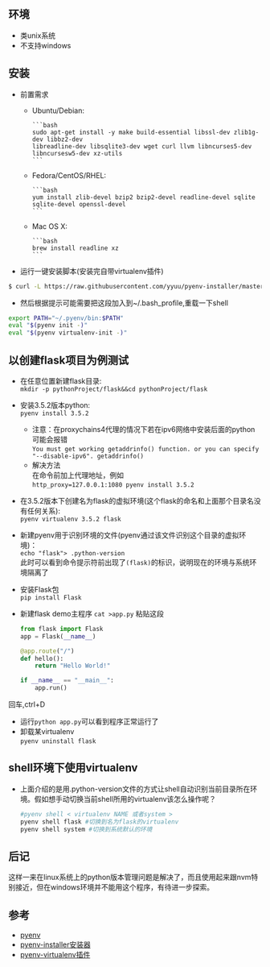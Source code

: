 ## 环境
- 类unix系统
- 不支持windows
## 安装

- 前置需求
  - Ubuntu/Debian:  

        ```bash
        sudo apt-get install -y make build-essential libssl-dev zlib1g-dev libbz2-dev 
        libreadline-dev libsqlite3-dev wget curl llvm libncurses5-dev libncursesw5-dev xz-utils
        ```
  - Fedora/CentOS/RHEL:  

        ```bash
        yum install zlib-devel bzip2 bzip2-devel readline-devel sqlite sqlite-devel openssl-devel
        ```
  - Mac OS X:

        ```bash
        brew install readline xz
        ```
- 运行一键安装脚本(安装完自带virtualenv插件)
```bash
$ curl -L https://raw.githubusercontent.com/yyuu/pyenv-installer/master/bin/pyenv-installer | bash
```
- 然后根据提示可能需要把这段加入到~/.bash_profile,重载一下shell
```bash
export PATH="~/.pyenv/bin:$PATH"
eval "$(pyenv init -)"
eval "$(pyenv virtualenv-init -)"
```

## 以创建flask项目为例测试
- 在任意位置新建flask目录:  
`mkdir -p pythonProject/flask&&cd pythonProject/flask`
- 安装3.5.2版本python:  
`pyenv install 3.5.2`
    - 注意：在proxychains4代理的情况下若在ipv6网络中安装后面的python可能会报错  
`You must get working getaddrinfo() function. or you can specify "--disable-ipv6". getaddrinfo() `
    - 解决方法  
    在命令前加上代理地址，例如  
    `http_proxy=127.0.0.1:1080 pyenv install 3.5.2`
- 在3.5.2版本下创建名为flask的虚拟环境(这个flask的命名和上面那个目录名没有任何关系):  
`pyenv virtualenv 3.5.2 flask`
- 新建pyenv用于识别环境的文件(pyenv通过该文件识别这个目录的虚拟环境)：  
`echo "flask"> .python-version`  
此时可以看到命令提示符前出现了`(flask)`的标识，说明现在的环境与系统环境隔离了
- 安装Flask包  
`pip install Flask`
- 新建flask demo主程序
`cat >app.py`
粘贴这段

    ```python
    from flask import Flask
    app = Flask(__name__)

    @app.route("/")
    def hello():
        return "Hello World!"

    if __name__ == "__main__":
        app.run()
    ```
回车,ctrl+D
- 运行`python app.py`可以看到程序正常运行了
- 卸载某virtualenv  
`pyenv uninstall flask`
## shell环境下使用virtualenv
- 上面介绍的是用.python-version文件的方式让shell自动识别当前目录所在环境。假如想手动切换当前shell所用的virtualenv该怎么操作呢？  

    ```bash
    #pyenv shell < virtualenv NAME 或者system >
    pyenv shell flask #切换到名为flask的virtualenv
    pyenv shell system #切换到系统默认的环境
    ```

## 后记
这样一来在linux系统上的python版本管理问题是解决了，而且使用起来跟nvm特别接近，但在windows环境并不能用这个程序，有待进一步探索。
## 参考
- [pyenv](https://github.com/yyuu/pyenv)  
- [pyenv-installer安装器](https://github.com/yyuu/pyenv-installer)  
- [pyenv-virtualenv插件](https://github.com/yyuu/pyenv-virtualenv)  